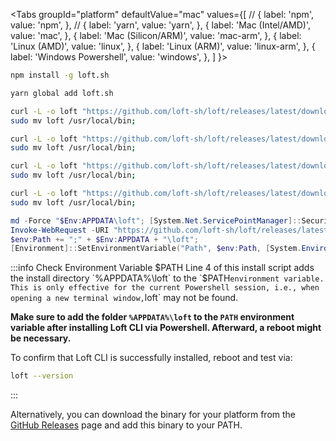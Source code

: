 

<Tabs
  groupId="platform"
  defaultValue="mac"
  values={[
  //  { label: 'npm', value: 'npm', },
  //  { label: 'yarn', value: 'yarn', },
    { label: 'Mac (Intel/AMD)', value: 'mac', },
    { label: 'Mac (Silicon/ARM)', value: 'mac-arm', },
    { label: 'Linux (AMD)', value: 'linux', },
    { label: 'Linux (ARM)', value: 'linux-arm', },
    { label: 'Windows Powershell', value: 'windows', },
  ]
}>
<TabItem value="npm">

```bash
npm install -g loft.sh
```

</TabItem>
<TabItem value="yarn">

```bash
yarn global add loft.sh
```

</TabItem>
<TabItem value="mac">

```bash
curl -L -o loft "https://github.com/loft-sh/loft/releases/latest/download/loft-darwin-amd64" && chmod +x loft;
sudo mv loft /usr/local/bin;
```

</TabItem>
<TabItem value="mac-arm">

```bash
curl -L -o loft "https://github.com/loft-sh/loft/releases/latest/download/loft-darwin-arm64" && chmod +x loft;
sudo mv loft /usr/local/bin;
```

</TabItem>
<TabItem value="linux">

```bash
curl -L -o loft "https://github.com/loft-sh/loft/releases/latest/download/loft-linux-amd64" && chmod +x loft;
sudo mv loft /usr/local/bin;
```

</TabItem>
<TabItem value="linux-arm">

```bash
curl -L -o loft "https://github.com/loft-sh/loft/releases/latest/download/loft-linux-arm64" && chmod +x loft;
sudo mv loft /usr/local/bin;
```

</TabItem>
<TabItem value="windows">

```powershell {4}
md -Force "$Env:APPDATA\loft"; [System.Net.ServicePointManager]::SecurityProtocol = [System.Net.SecurityProtocolType]'Tls,Tls11,Tls12';
Invoke-WebRequest -URI "https://github.com/loft-sh/loft/releases/latest/download/loft-windows-amd64.exe" -o $Env:APPDATA\loft\loft.exe;
$env:Path += ";" + $Env:APPDATA + "\loft";
[Environment]::SetEnvironmentVariable("Path", $env:Path, [System.EnvironmentVariableTarget]::User);
```

:::info Check Environment Variable $PATH
Line 4 of this install script adds the install directory `%APPDATA%\loft` to the `$PATH` environment variable. This is only effective for the current Powershell session, i.e., when opening a new terminal window, `loft` may not be found.

**Make sure to add the folder `%APPDATA%\loft` to the `PATH` environment variable after installing Loft CLI via Powershell. Afterward, a reboot might be necessary.**

To confirm that Loft CLI is successfully installed, reboot and test via:
```bash
loft --version
```
:::

</TabItem>
</Tabs>

Alternatively, you can download the binary for your platform from the [GitHub Releases](https://github.com/loft-sh/loft/releases) page and add this binary to your PATH.
